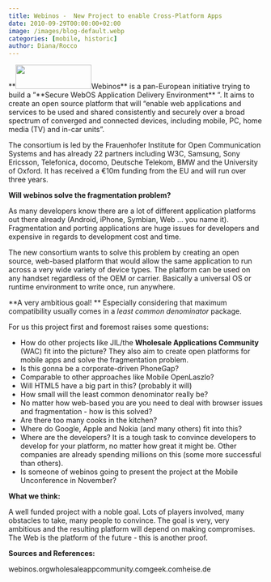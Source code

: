 ```yaml
---
title: Webinos -  New Project to enable Cross-Platform Apps
date: 2010-09-29T00:00:00+02:00
image: /images/blog-default.webp
categories: [mobile, historic]
author: Diana/Rocco
---
```


<div class="entry-content">
**<img class="alignright size-full wp-image-1512" title="webinos logo" src="http://pavingways.com/wp-content/uploads/webinos1.png" alt="" width="150" height="48" />Webinos**  is a pan-European initiative trying to build a ”**Secure WebOS Application Delivery Environment** ”. It aims to create an open source platform that will “enable web applications and services to be used and shared consistently and securely over a broad spectrum of converged and connected devices, including mobile, PC, home media (TV) and in-car units”.

 

The consortium is led by the Frauenhofer Institute for Open Communication Systems and has already 22 partners including W3C, Samsung, Sony Ericsson, Telefonica, docomo, Deutsche Telekom, BMW and the University of Oxford. It has received a €10m funding from the EU and will run over three years.

 **Will webinos solve the fragmentation problem?** 

 

As many developers know there are a lot of different application platforms out there already (Android, iPhone, Symbian, Web ... you name it). Fragmentation and porting applications are huge issues for developers and expensive in regards to development cost and time.

 

The new consortium wants to solve this problem by creating an open source, web-based platform that would allow the same application to run across a very wide variety of device types. The platform can be used on any handset regardless of the OEM or carrier. Basically a universal OS or runtime environment to write once, run anywhere.

 **A very ambitious goal! ** Especially considering that maximum compatibility usually comes in a <em>least common denominator</em> package.

 

For us this project first and foremost raises some questions:<ul>	<li>How do other projects like JIL/the **Wholesale Applications Community**  (WAC) fit into the picture? They also aim to create open platforms for mobile apps and solve the fragmentation problem.</li>	<li>Is this gonna be a corporate-driven PhoneGap?</li>	<li>Comparable to other approaches like Mobile OpenLaszlo?</li>	<li>Will HTML5 have a big part in this? (probably it will)</li>	<li>How small will the least common denominator really be?</li>	<li>No matter how web-based you are you need to deal with browser issues and fragmentation - how is this solved?</li>	<li>Are there too many cooks in the kitchen?</li>	<li>Where do Google, Apple and Nokia (and many others) fit into this?</li>	<li>Where are the developers? It is a tough task to convince developers to develop for your platform, no matter how great it might be. Other companies are already spending millions on this (some more successful than others).</li>	<li>Is someone of webinos going to present the project at the Mobile Unconference in November?</li></ul>**What we think:** 

 

A well funded project with a noble goal. Lots of players involved, many obstacles to take, many people to convince. The goal is very, very ambitious and the resulting platform will depend on making compromises. The Web is the platform of the future - this is another proof.

 **Sources and References:** 

 webinos.orgwholesaleappcommunity.comgeek.comheise.de
</div>


